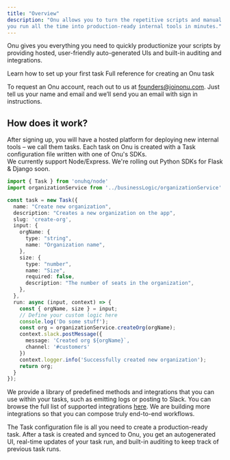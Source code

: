 ```yaml
---
title: "Overview"
description: "Onu allows you to turn the repetitive scripts and manual workflows 
you run all the time into production-ready internal tools in minutes."
---
```


Onu gives you everything you need to quickly productionize your scripts by providing
hosted, user-friendly auto-generated UIs and built-in auditing and integrations.

<CardGroup>
<Card
  title="Getting Started"
  icon="circle-play"
  href="/introduction/getting-started"
>
 Learn how to set up your first task
</Card>

<Card title="Creating a Task" icon="square-terminal" href="/creating-a-task">
  Full reference for creating an Onu task
</Card>

</CardGroup>

To request an Onu account, reach out to us at founders@joinonu.com.
Just tell us your name and email and we’ll send you an email with sign in instructions.

## How does it work?

After signing up, you will have a hosted platform for deploying new internal tools – we call them tasks.
Each task on Onu is created with a Task configuration file written with one of Onu's SDKs.  
We currently support Node/Express. We're rolling out Python SDKs for Flask & Django soon.

```typescript
import { Task } from 'onuhq/node'
import organizationService from '../businessLogic/organizationService'

const task = new Task({
  name: "Create new organization",
  description: "Creates a new organization on the app",
  slug: 'create-org',
  input: {
    orgName: {
      type: "string",
      name: "Organization name",
    },
    size: {
      type: "number",
      name: "Size",
      required: false,
      description: "The number of seats in the organization",
    },
  },
  run: async (input, context) => {
    const { orgName, size } = input;
    // Define your custom logic here
    console.log('Do some stuff');
    const org = organizationService.createOrg(orgName);
    context.slack.postMessage({
      message: 'Created org ${orgName}`,
      channel: '#customers'
    })
    context.logger.info('Successfully created new organization');
    return org;
  }
});
```

We provide a library of predefined methods and integrations that you can use within your tasks, 
such as emitting logs or posting to Slack.
You can browse the full list of supported integrations [here](/nodesdk/integrations).
We are building more integrations so that you can compose truly end-to-end workflows.

The Task configuration file is all you need to create a production-ready task.
After a task is created and synced to Onu, you get an autogenerated UI,
real-time updates of your task run, and built-in auditing to keep track of previous task runs.
